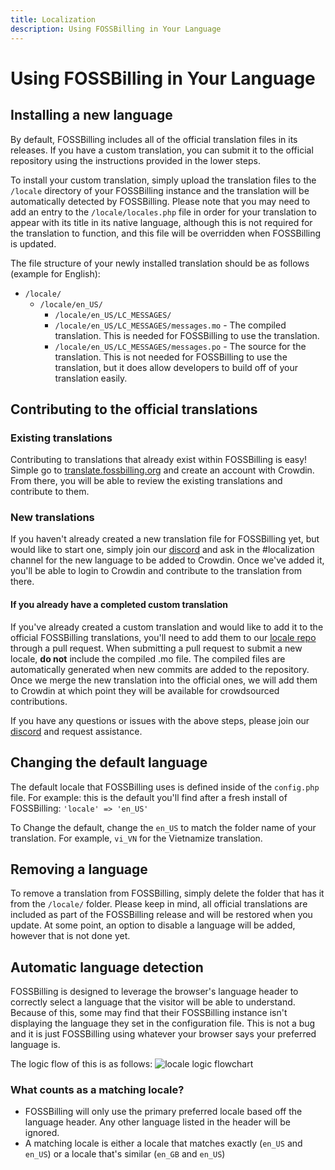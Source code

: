 ```yaml
---
title: Localization
description: Using FOSSBilling in Your Language
---
```



# <FontAwesomeIcon icon={faLanguage} /> Using FOSSBilling in Your Language

## Installing a new language
By default, FOSSBilling includes all of the official translation files in its releases. If you have a custom translation, you can submit it to the official repository using the instructions provided in the lower steps.

To install your custom translation, simply upload the translation files to the `/locale` directory of your FOSSBilling instance and the translation will be automatically detected by FOSSBilling. 
Please note that you may need to add an entry to the `/locale/locales.php` file in order for your translation to appear with its title in its native language, although this is not required for the translation to function, and this file will be overridden when FOSSBilling is updated.

The file structure of your newly installed translation should be as follows (example for English):
  - `/locale/`
    - `/locale/en_US/`
      - `/locale/en_US/LC_MESSAGES/`
      - `/locale/en_US/LC_MESSAGES/messages.mo` - The compiled translation. This is needed for FOSSBilling to use the translation.
      - `/locale/en_US/LC_MESSAGES/messages.po` - The source for the translation. This is not needed for FOSSBilling to use the translation, but it does allow developers to build off of your translation easily.

## Contributing to the official translations

### Existing translations

Contributing to translations that already exist within FOSSBilling is easy! Simple go to [translate.fossbilling.org](https://translate.fossbilling.org/) and create an account with Crowdin. From there, you will be able to review the existing translations and contribute to them.

### New translations

If you haven't already created a new translation file for FOSSBilling yet, but would like to start one, simply join our [discord](https://fossbilling.org/discord) and ask in the #localization channel for the new language to be added to Crowdin.
Once we've added it, you'll be able to login to Crowdin and contribute to the translation from there.

#### If you already have a completed custom translation

If you've already created a custom translation and would like to add it to the official FOSSBilling translations, you'll need to add them to our [locale repo](https://github.com/FOSSBilling/locale) through a pull request.
When submitting a pull request to submit a new locale, **do not** include the compiled .mo file. The compiled files are automatically generated when new commits are added to the repository.
Once we merge the new translation into the official ones, we will add them to Crowdin at which point they will be available for crowdsourced contributions. 

If you have any questions or issues with the above steps, please join our [discord](https://fossbilling.org/discord) and request assistance.

## Changing the default language

The default locale that FOSSBilling uses is defined inside of the `config.php` file.
For example: this is the default you'll find after a fresh install of FOSSBilling:
`'locale' => 'en_US'`

To Change the default, change the `en_US` to match the folder name of your translation. For example, `vi_VN` for the Vietnamize translation.

## Removing a language

To remove a translation from FOSSBilling, simply delete the folder that has it from the `/locale/` folder.
Please keep in mind, all official translations are included as part of the FOSSBilling release and will be restored when you update.
At some point, an option to disable a language will be added, however that is not done yet.

## Automatic language detection

FOSSBilling is designed to leverage the browser's language header to correctly select a language that the visitor will be able to understand.
Because of this, some may find that their FOSSBilling instance isn't displaying the language they set in the configuration file. This is not a bug and it is just FOSSBilling using whatever your browser says your preferred language is.

The logic flow of this is as follows:
![locale logic flowchart](/img/docs/locale-logic-flow.png)

### What counts as a matching locale?
- FOSSBilling will only use the primary preferred locale based off the language header. Any other language listed in the header will be ignored.
- A matching locale is either a locale that matches exactly (`en_US` and `en_US`) or a locale that's similar (`en_GB` and `en_US`)
